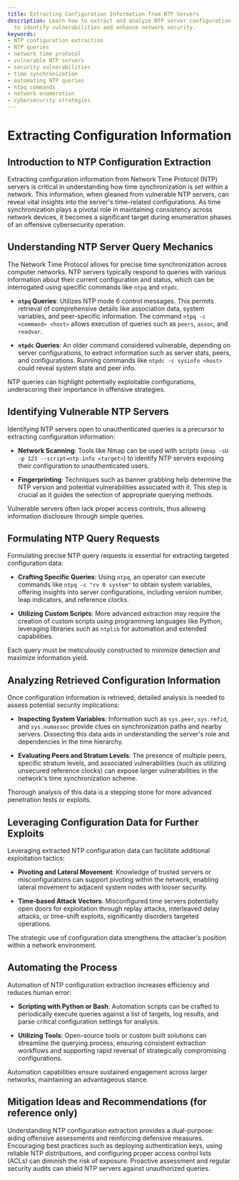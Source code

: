 ```yaml
---
title: Extracting Configuration Information from NTP Servers
description: Learn how to extract and analyze NTP server configuration information
  to identify vulnerabilities and enhance network security.
keywords:
- NTP configuration extraction
- NTP queries
- network time protocol
- vulnerable NTP servers
- security vulnerabilities
- time synchronization
- automating NTP queries
- ntpq commands
- network enumeration
- cybersecurity strategies
---
```


# Extracting Configuration Information

## Introduction to NTP Configuration Extraction

Extracting configuration information from Network Time Protocol (NTP) servers is critical in understanding how time synchronization is set within a network. This information, when gleaned from vulnerable NTP servers, can reveal vital insights into the server's time-related configurations. As time synchronization plays a pivotal role in maintaining consistency across network devices, it becomes a significant target during enumeration phases of an offensive cybersecurity operation.

## Understanding NTP Server Query Mechanics

The Network Time Protocol allows for precise time synchronization across computer networks. NTP servers typically respond to queries with various information about their current configuration and status, which can be interrogated using specific commands like `ntpq` and `ntpdc`.

- **`ntpq` Queries**: Utilizes NTP mode 6 control messages. This permits retrieval of comprehensive details like association data, system variables, and peer-specific information. The command `ntpq -c <command> <host>` allows execution of queries such as `peers`, `assoc`, and `readvar`.
  
- **`ntpdc` Queries**: An older command considered vulnerable, depending on server configurations, to extract information such as server stats, peers, and configurations. Running commands like `ntpdc -c sysinfo <host>` could reveal system state and peer info.

NTP queries can highlight potentially exploitable configurations, underscoring their importance in offensive strategies.

## Identifying Vulnerable NTP Servers

Identifying NTP servers open to unauthenticated queries is a precursor to extracting configuration information:

- **Network Scanning**: Tools like Nmap can be used with scripts (`nmap -sU -p 123 --script=ntp-info <target>`) to identify NTP servers exposing their configuration to unauthenticated users. 

- **Fingerprinting**: Techniques such as banner grabbing help determine the NTP version and potential vulnerabilities associated with it. This step is crucial as it guides the selection of appropriate querying methods.

Vulnerable servers often lack proper access controls, thus allowing information disclosure through simple queries.

## Formulating NTP Query Requests

Formulating precise NTP query requests is essential for extracting targeted configuration data:

- **Crafting Specific Queries**: Using `ntpq`, an operator can execute commands like `ntpq -c "rv 0 system"` to obtain system variables, offering insights into server configurations, including version number, leap indicators, and reference clocks.

- **Utilizing Custom Scripts**: More advanced extraction may require the creation of custom scripts using programming languages like Python, leveraging libraries such as `ntplib` for automation and extended capabilities.

Each query must be meticulously constructed to minimize detection and maximize information yield.

## Analyzing Retrieved Configuration Information

Once configuration information is retrieved, detailed analysis is needed to assess potential security implications:

- **Inspecting System Variables**: Information such as `sys.peer`, `sys.refid`, and `sys.numassoc` provide clues on synchronization paths and nearby servers. Dissecting this data aids in understanding the server's role and dependencies in the time hierarchy.

- **Evaluating Peers and Stratum Levels**: The presence of multiple peers, specific stratum levels, and associated vulnerabilities (such as utilizing unsecured reference clocks) can expose larger vulnerabilities in the network's time synchronization scheme.

Thorough analysis of this data is a stepping stone for more advanced penetration tests or exploits.

## Leveraging Configuration Data for Further Exploits

Leveraging extracted NTP configuration data can facilitate additional exploitation tactics:

- **Pivoting and Lateral Movement**: Knowledge of trusted servers or misconfigurations can support pivoting within the network, enabling lateral movement to adjacent system nodes with looser security.

- **Time-based Attack Vectors**: Misconfigured time servers potentially open doors for exploitation through replay attacks, interleaved delay attacks, or time-shift exploits, significantly disorders targeted operations.

The strategic use of configuration data strengthens the attacker's position within a network environment.

## Automating the Process

Automation of NTP configuration extraction increases efficiency and reduces human error:

- **Scripting with Python or Bash**: Automation scripts can be crafted to periodically execute queries against a list of targets, log results, and parse critical configuration settings for analysis. 

- **Utilizing Tools**: Open-source tools or custom built solutions can streamline the querying process, ensuring consistent extraction workflows and supporting rapid reversal of strategically compromising configurations. 

Automation capabilities ensure sustained engagement across larger networks, maintaining an advantageous stance.

## Mitigation Ideas and Recommendations (for reference only)

Understanding NTP configuration extraction provides a dual-purpose: aiding offensive assessments and reinforcing defensive measures. Encouraging best practices such as deploying authentication keys, using reliable NTP distributions, and configuring proper access control lists (ACLs) can diminish the risk of exposure. Proactive assessment and regular security audits can shield NTP servers against unauthorized queries.